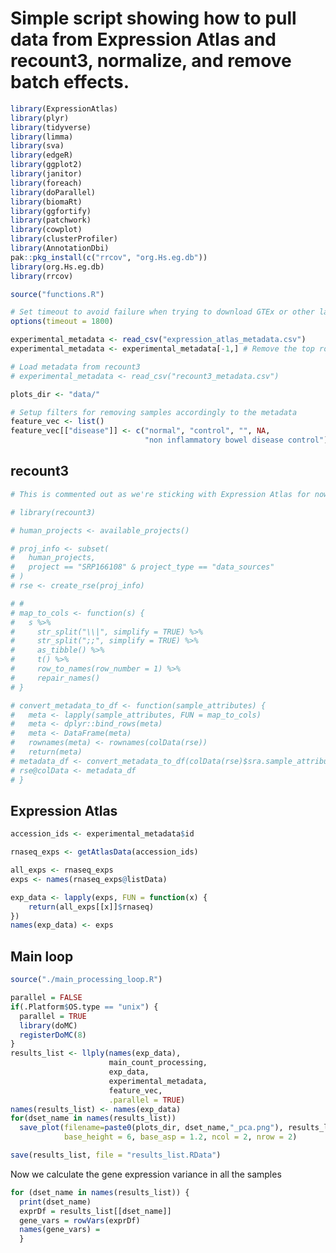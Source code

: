 # Simple script showing how to pull data from Expression Atlas and recount3, normalize, and remove batch effects.

```r
library(ExpressionAtlas)
library(plyr)
library(tidyverse)
library(limma)
library(sva)
library(edgeR)
library(ggplot2)
library(janitor)
library(foreach)
library(doParallel)
library(biomaRt)
library(ggfortify)
library(patchwork)
library(cowplot)
library(clusterProfiler)
library(AnnotationDbi)
pak::pkg_install(c("rrcov", "org.Hs.eg.db"))
library(org.Hs.eg.db)
library(rrcov)

source("functions.R")

# Set timeout to avoid failure when trying to download GTEx or other large datasets
options(timeout = 1800)
```

```r
experimental_metadata <- read_csv("expression_atlas_metadata.csv")
experimental_metadata <- experimental_metadata[-1,] # Remove the top row (GTEx) to lower the time cost when testing

# Load metadata from recount3
# experimental_metadata <- read_csv("recount3_metadata.csv")

plots_dir <- "data/"

# Setup filters for removing samples accordingly to the metadata
feature_vec <- list()
feature_vec[["disease"]] <- c("normal", "control", "", NA, 
                              "non inflammatory bowel disease control")
```


## recount3
```r
# This is commented out as we're sticking with Expression Atlas for now.

# library(recount3)

# human_projects <- available_projects()

# proj_info <- subset(
#   human_projects,
#   project == "SRP166108" & project_type == "data_sources"
# )
# rse <- create_rse(proj_info)

# #
# map_to_cols <- function(s) {
#   s %>%
#     str_split("\\|", simplify = TRUE) %>%
#     str_split(";;", simplify = TRUE) %>%
#     as_tibble() %>%
#     t() %>%
#     row_to_names(row_number = 1) %>%
#     repair_names()
# }

# convert_metadata_to_df <- function(sample_attributes) {
#   meta <- lapply(sample_attributes, FUN = map_to_cols)
#   meta <- dplyr::bind_rows(meta)
#   meta <- DataFrame(meta)
#   rownames(meta) <- rownames(colData(rse))
#   return(meta)
# metadata_df <- convert_metadata_to_df(colData(rse)$sra.sample_attributes)
# rse@colData <- metadata_df
# }
```

## Expression Atlas

```r
accession_ids <- experimental_metadata$id

rnaseq_exps <- getAtlasData(accession_ids)

all_exps <- rnaseq_exps
exps <- names(rnaseq_exps@listData)

exp_data <- lapply(exps, FUN = function(x) {
    return(all_exps[[x]]$rnaseq)
})
names(exp_data) <- exps
```



## Main loop
```r
source("./main_processing_loop.R")

parallel = FALSE
if(.Platform$OS.type == "unix") {
  parallel = TRUE
  library(doMC)
  registerDoMC(8)
} 
results_list <- llply(names(exp_data), 
                      main_count_processing, 
                      exp_data, 
                      experimental_metadata, 
                      feature_vec, 
                      .parallel = TRUE)  
names(results_list) <- names(exp_data)
for(dset_name in names(results_list)) 
  save_plot(filename=paste0(plots_dir, dset_name,"_pca.png"), results_list[[dset_name]]$plotPanel, 
            base_height = 6, base_asp = 1.2, ncol = 2, nrow = 2)

save(results_list, file = "results_list.RData")
```

Now we calculate the gene expression variance in all the samples

```r

for (dset_name in names(results_list)) {
  print(dset_name)
  exprDf = results_list[[dset_name]]
  gene_vars = rowVars(exprDf)
  names(gene_vars) = 
  }
```

